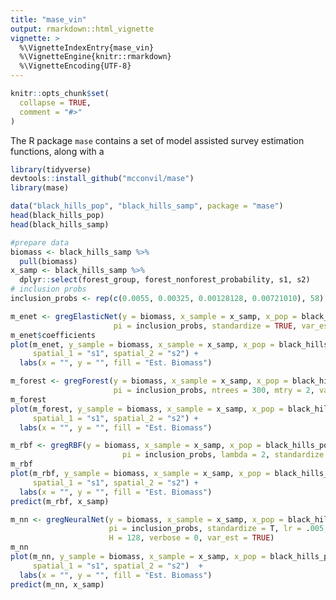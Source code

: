 ```yaml
---
title: "mase_vin"
output: rmarkdown::html_vignette
vignette: >
  %\VignetteIndexEntry{mase_vin}
  %\VignetteEngine{knitr::rmarkdown}
  %\VignetteEncoding{UTF-8}
---
```


```r
knitr::opts_chunk$set(
  collapse = TRUE,
  comment = "#>"
)
```
The R package `mase` contains a set of model assisted survey estimation functions, along with a 


```r
library(tidyverse)
devtools::install_github("mcconvil/mase")
library(mase)

data("black_hills_pop", "black_hills_samp", package = "mase")
head(black_hills_pop)
head(black_hills_samp)
```


```r
#prepare data
biomass <- black_hills_samp %>%
  pull(biomass)
x_samp <- black_hills_samp %>%
  dplyr::select(forest_group, forest_nonforest_probability, s1, s2)
# inclusion probs
inclusion_probs <- rep(c(0.0055, 0.00325, 0.00128128, 0.00721010), 58)
```

```r
m_enet <- gregElasticNet(y = biomass, x_sample = x_samp, x_pop = black_hills_pop,
                       pi = inclusion_probs, standardize = TRUE, var_est = TRUE)
m_enet$coefficients
plot(m_enet, y_sample = biomass, x_sample = x_samp, x_pop = black_hills_pop,
     spatial_1 = "s1", spatial_2 = "s2") +
  labs(x = "", y = "", fill = "Est. Biomass")
```

```r
m_forest <- gregForest(y = biomass, x_sample = x_samp, x_pop = black_hills_pop,
                       pi = inclusion_probs, ntrees = 300, mtry = 2, var_est = TRUE)
m_forest
plot(m_forest, y_sample = biomass, x_sample = x_samp, x_pop = black_hills_pop,
     spatial_1 = "s1", spatial_2 = "s2") +
  labs(x = "", y = "", fill = "Est. Biomass")
```


```r
m_rbf <- gregRBF(y = biomass, x_sample = x_samp, x_pop = black_hills_pop,
                         pi = inclusion_probs, lambda = 2, standardize = T, var_est = T, bag = T, B =50)
m_rbf
plot(m_rbf, y_sample = biomass, x_sample = x_samp, x_pop = black_hills_pop,
     spatial_1 = "s1", spatial_2 = "s2") +
  labs(x = "", y = "", fill = "Est. Biomass")
predict(m_rbf, x_samp)
```


```r
m_nn <- gregNeuralNet(y = biomass, x_sample = x_samp, x_pop = black_hills_pop,
                      pi = inclusion_probs, standardize = T, lr = .005, epochs = 30,
                      H = 128, verbose = 0, var_est = TRUE)
m_nn
plot(m_nn, y_sample = biomass, x_sample = x_samp, x_pop = black_hills_pop,
     spatial_1 = "s1", spatial_2 = "s2")  +
  labs(x = "", y = "", fill = "Est. Biomass")
predict(m_nn, x_samp)
```





